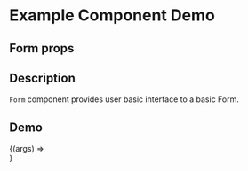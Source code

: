 
<Meta title="Example/Form" component={Form} />

# Example Component Demo

## Form props
<Props of={Form} />

## Description

`Form` component provides user basic interface to a basic Form.

## Demo

<Canvas>
  <Story name="Example Form">
    {(args) => <Form {...args} />}
  </Story>
</Canvas>